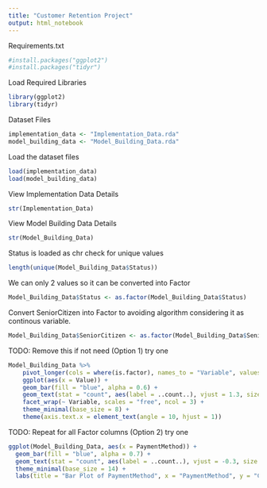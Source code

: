 ```yaml
---
title: "Customer Retention Project"
output: html_notebook
---
```


Requirements.txt
```r
#install.packages("ggplot2")
#install.packages("tidyr")
```

Load Required Libraries
```r
library(ggplot2)
library(tidyr)
```

Dataset Files
```r
implementation_data <- "Implementation_Data.rda"
model_building_data <- "Model_Building_Data.rda"
```

Load the dataset files
```r
load(implementation_data)
load(model_building_data)
```

View Implementation Data Details
```r
str(Implementation_Data)
```

View Model Building Data Details
```r
str(Model_Building_Data)
```
Status is loaded as chr check for unique values
```r
length(unique(Model_Building_Data$Status))
```

We can only 2 values so it can be converted into Factor
```r
Model_Building_Data$Status <- as.factor(Model_Building_Data$Status)
```

Convert SeniorCitizen into Factor to avoiding algorithm considering it as continous variable.
```r
Model_Building_Data$SeniorCitizen <- as.factor(Model_Building_Data$SeniorCitizen)
```

TODO: Remove this if not need (Option 1) try one
```r
Model_Building_Data %>%
    pivot_longer(cols = where(is.factor), names_to = "Variable", values_to = "Value") %>%
    ggplot(aes(x = Value)) +
    geom_bar(fill = "blue", alpha = 0.6) +
    geom_text(stat = "count", aes(label = ..count..), vjust = 1.3, size = 2) +
    facet_wrap(~ Variable, scales = "free", ncol = 3) +
    theme_minimal(base_size = 8) +
    theme(axis.text.x = element_text(angle = 10, hjust = 1))
```

TODO: Repeat for all Factor columns (Option 2) try one
```r
ggplot(Model_Building_Data, aes(x = PaymentMethod)) +
  geom_bar(fill = "blue", alpha = 0.7) +
  geom_text(stat = "count", aes(label = ..count..), vjust = -0.3, size = 5) +
  theme_minimal(base_size = 14) +
  labs(title = "Bar Plot of PaymentMethod", x = "PaymentMethod", y = "Customers")
```

